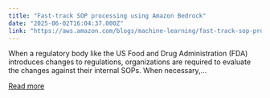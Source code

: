 ```yaml
---
title: "Fast-track SOP processing using Amazon Bedrock"
date: "2025-06-02T16:04:37.000Z"
link: "https://aws.amazon.com/blogs/machine-learning/fast-track-sop-processing-using-amazon-bedrock/"
---
```


When a regulatory body like the US Food and Drug Administration (FDA) introduces changes to regulations, organizations are required to evaluate the changes against their internal SOPs. When necessary,...

[Read more](https://aws.amazon.com/blogs/machine-learning/fast-track-sop-processing-using-amazon-bedrock/)
